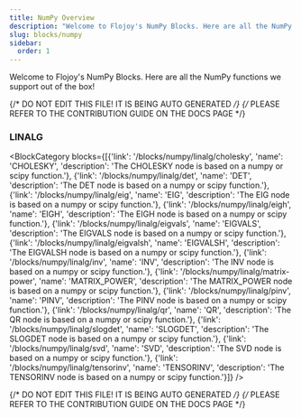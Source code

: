 ```yaml
---
title: NumPy Overview
description: "Welcome to Flojoy's NumPy Blocks. Here are all the NumPy functions we support out of the box!"
slug: blocks/numpy
sidebar:
  order: 1
---
```


Welcome to Flojoy's NumPy Blocks.
Here are all the NumPy functions we support out of the box!

{/* DO NOT EDIT THIS FILE! IT IS BEING AUTO GENERATED */}
{/* PLEASE REFER TO THE CONTRIBUTION GUIDE ON THE DOCS PAGE */}


### LINALG
<BlockCategory blocks={[{'link': '/blocks/numpy/linalg/cholesky', 'name': 'CHOLESKY', 'description': 'The CHOLESKY node is based on a numpy or scipy function.'}, {'link': '/blocks/numpy/linalg/det', 'name': 'DET', 'description': 'The DET node is based on a numpy or scipy function.'}, {'link': '/blocks/numpy/linalg/eig', 'name': 'EIG', 'description': 'The EIG node is based on a numpy or scipy function.'}, {'link': '/blocks/numpy/linalg/eigh', 'name': 'EIGH', 'description': 'The EIGH node is based on a numpy or scipy function.'}, {'link': '/blocks/numpy/linalg/eigvals', 'name': 'EIGVALS', 'description': 'The EIGVALS node is based on a numpy or scipy function.'}, {'link': '/blocks/numpy/linalg/eigvalsh', 'name': 'EIGVALSH', 'description': 'The EIGVALSH node is based on a numpy or scipy function.'}, {'link': '/blocks/numpy/linalg/inv', 'name': 'INV', 'description': 'The INV node is based on a numpy or scipy function.'}, {'link': '/blocks/numpy/linalg/matrix-power', 'name': 'MATRIX_POWER', 'description': 'The MATRIX_POWER node is based on a numpy or scipy function.'}, {'link': '/blocks/numpy/linalg/pinv', 'name': 'PINV', 'description': 'The PINV node is based on a numpy or scipy function.'}, {'link': '/blocks/numpy/linalg/qr', 'name': 'QR', 'description': 'The QR node is based on a numpy or scipy function.'}, {'link': '/blocks/numpy/linalg/slogdet', 'name': 'SLOGDET', 'description': 'The SLOGDET node is based on a numpy or scipy function.'}, {'link': '/blocks/numpy/linalg/svd', 'name': 'SVD', 'description': 'The SVD node is based on a numpy or scipy function.'}, {'link': '/blocks/numpy/linalg/tensorinv', 'name': 'TENSORINV', 'description': 'The TENSORINV node is based on a numpy or scipy function.'}]} />

{/* DO NOT EDIT THIS FILE! IT IS BEING AUTO GENERATED */}
{/* PLEASE REFER TO THE CONTRIBUTION GUIDE ON THE DOCS PAGE */}
